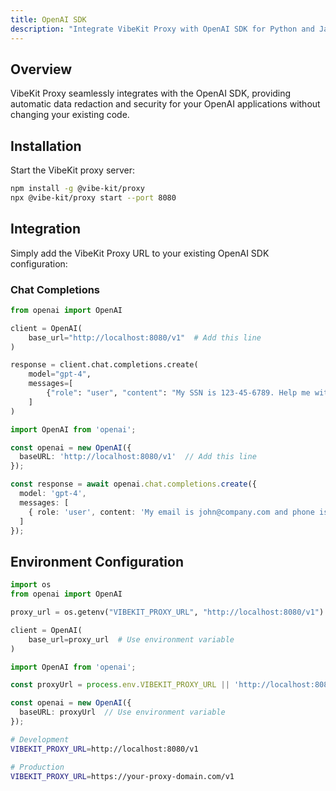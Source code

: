 ```yaml
---
title: OpenAI SDK
description: "Integrate VibeKit Proxy with OpenAI SDK for Python and JavaScript/TypeScript"
---
```


## Overview

VibeKit Proxy seamlessly integrates with the OpenAI SDK, providing automatic data redaction and security for your OpenAI applications without changing your existing code.

## Installation

Start the VibeKit proxy server:

```bash
npm install -g @vibe-kit/proxy
npx @vibe-kit/proxy start --port 8080
```

## Integration

Simply add the VibeKit Proxy URL to your existing OpenAI SDK configuration:

### Chat Completions

<CodeGroup>

```python Python
from openai import OpenAI

client = OpenAI(
    base_url="http://localhost:8080/v1"  # Add this line
)

response = client.chat.completions.create(
    model="gpt-4",
    messages=[
        {"role": "user", "content": "My SSN is 123-45-6789. Help me with privacy."}
    ]
)
```

```typescript TypeScript
import OpenAI from 'openai';

const openai = new OpenAI({
  baseURL: 'http://localhost:8080/v1'  // Add this line
});

const response = await openai.chat.completions.create({
  model: 'gpt-4',
  messages: [
    { role: 'user', content: 'My email is john@company.com and phone is 555-0123.' }
  ]
});
```

</CodeGroup>

## Environment Configuration

<CodeGroup>

```python Python
import os
from openai import OpenAI

proxy_url = os.getenv("VIBEKIT_PROXY_URL", "http://localhost:8080/v1")

client = OpenAI(
    base_url=proxy_url  # Use environment variable
)
```

```typescript TypeScript
import OpenAI from 'openai';

const proxyUrl = process.env.VIBEKIT_PROXY_URL || 'http://localhost:8080/v1';

const openai = new OpenAI({
  baseURL: proxyUrl  // Use environment variable
});
```

```bash Environment Variables
# Development
VIBEKIT_PROXY_URL=http://localhost:8080/v1

# Production  
VIBEKIT_PROXY_URL=https://your-proxy-domain.com/v1
```

</CodeGroup>
